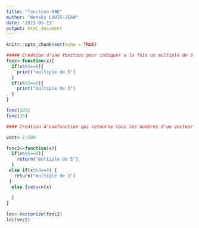 ```yaml
---
title: "fonction-006"
author: "Wensky LOUIS-JEAN"
date: '2022-05-19'
output: html_document
---
```


```r
knitr::opts_chunk$set(echo = TRUE)
```




```r

##### Creation d'une fonction pour indiquer a la fois un multiple de 3 et de 5
fonc<-function(x){
  if(x%%5==0){
    print("multiple de 5")
  }
  if(x%%3==0){
    print("multiple de 3")
  }
}

fonc(105)
fonc(35)

#### Creation d'unefonction qui retourne tous les nombres d'un vecteur qui sont multiple de 3 et 5

vect<-1:500

fonc2<-function(x){
  if(x%%5==0){
    return("multiple de 5")
  }
 else if(x%%3==0) {
   return("multiple de 3")
 }
  else {return(x)
    
  }
}

lec<-Vectorize(fonc2)
lec(vect)




```

